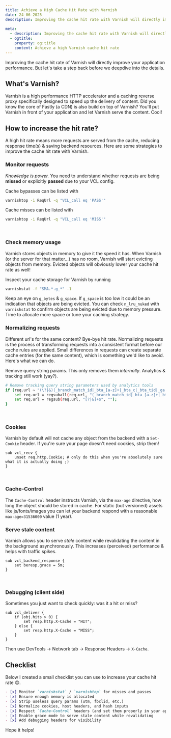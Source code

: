 ```yaml
---
title: Achieve a High Cache Hit Rate with Varnish
date: 24-06-2025
description: Improving the cache hit rate with Varnish will directly improve your web (app) performance. Here's how we can achieve that.
  
meta:
  - description: Improving the cache hit rate with Varnish will directly improve your web (app) performance. Here's how we can achieve that.
  - ogtitle:
    property: og:title
    content: Achieve a high Varnish cache hit rate
---
```


Improving the cache hit rate of Varnish will directly improve your application performance. But let's take a step back before we deepdive into the details.

## What's Varnish?
Varnish is a high performance HTTP accelerator and a caching reverse proxy specifically designed to speed up the delivery of content. Did you know the core of Fastly (a CDN) is also build on top of Varnish? You'll put Varnish in front of your application and let Varnish serve the content. Cool!

## How to increase the hit rate?
A high hit rate means more requests are served from the cache, reducing response time(s) & saving backend resources. Here are some strategies to improve the cache hit rate with Varnish.

### Monitor requests
_Knowledge is power._ You need to understand whether requests are being **missed** or explicitly **passed** due to your VCL config.

Cache bypasses can be listed with 
```bash
varnishtop -i ReqUrl -q "VCL_call eq 'PASS'"
```

Cache misses can be listed with 

```bash
varnishtop -i ReqUrl -q "VCL_call eq 'MISS'"
```
<br/>

### Check memory usage
Varnish stores objects in memory to give it the speed it has. When Varnish (or the server for that matter...) has no room, Varnish will start evicting objects from memory. Evicted objects will obviously lower your cache hit rate as well!

Inspect your cache storage for Varnish by running

```bash
varnishstat -f "SMA.*.g_*" -1
```

Keep an eye on `g_bytes` & `g_space`. If `g_space` is too low it could be an indication that objects are being evicted. You can check `n_lru_nuked` with `varnishstat` to confirm objects are being evicted due to memory pressure. Time to allocate more space or tune your caching strategy.

### Normalizing requests
Different url's for the same content? Bye-bye hit rate. Normalizing requests is the process of transforming requests into a consistent format before our cache rules are applied. Small differences in requests can create separate cache entries (for the same content), which is something we'd like to avoid. Here's what we can do.

Remove query string params. This only removes them _internally_. Analytics & tracking still work (yay?).

```bash
# Remove tracking query string parameters used by analytics tools
if (req.url ~ "(\?|&)(_branch_match_id|_bta_[a-z]+|_bta_c|_bta_tid|_ga|_gl|_ke|_kx|campid|cof|customid|cx|dclid|dm_i|ef_id|epik|fbclid|gad_source|gbraid|gclid|gclsrc|gdffi|gdfms|gdftrk|hsa_acc|hsa_ad|hsa_cam|hsa_grp|hsa_kw|hsa_mt|hsa_net|hsa_src|hsa_tgt|hsa_ver|ie|igshid|irclickid|matomo_campaign|matomo_cid|matomo_content|matomo_group|matomo_keyword|matomo_medium|matomo_placement|matomo_source|mc_[a-z]+|mc_cid|mc_eid|mkcid|mkevt|mkrid|mkwid|msclkid|mtm_campaign|mtm_cid|mtm_content|mtm_group|mtm_keyword|mtm_medium|mtm_placement|mtm_source|nb_klid|ndclid|origin|pcrid|piwik_campaign|piwik_keyword|piwik_kwd|pk_campaign|pk_keyword|pk_kwd|redirect_log_mongo_id|redirect_mongo_id|rtid|s_kwcid|sb_referer_host|sccid|si|siteurl|sms_click|sms_source|sms_uph|srsltid|toolid|trk_contact|trk_module|trk_msg|trk_sid|ttclid|twclid|utm_[a-z]+|utm_campaign|utm_content|utm_creative_format|utm_id|utm_marketing_tactic|utm_medium|utm_source|utm_source_platform|utm_term|vmcid|wbraid|yclid|zanpid)=") {
    set req.url = regsuball(req.url, "(_branch_match_id|_bta_[a-z]+|_bta_c|_bta_tid|_ga|_gl|_ke|_kx|campid|cof|customid|cx|dclid|dm_i|ef_id|epik|fbclid|gad_source|gbraid|gclid|gclsrc|gdffi|gdfms|gdftrk|hsa_acc|hsa_ad|hsa_cam|hsa_grp|hsa_kw|hsa_mt|hsa_net|hsa_src|hsa_tgt|hsa_ver|ie|igshid|irclickid|matomo_campaign|matomo_cid|matomo_content|matomo_group|matomo_keyword|matomo_medium|matomo_placement|matomo_source|mc_[a-z]+|mc_cid|mc_eid|mkcid|mkevt|mkrid|mkwid|msclkid|mtm_campaign|mtm_cid|mtm_content|mtm_group|mtm_keyword|mtm_medium|mtm_placement|mtm_source|nb_klid|ndclid|origin|pcrid|piwik_campaign|piwik_keyword|piwik_kwd|pk_campaign|pk_keyword|pk_kwd|redirect_log_mongo_id|redirect_mongo_id|rtid|s_kwcid|sb_referer_host|sccid|si|siteurl|sms_click|sms_source|sms_uph|srsltid|toolid|trk_contact|trk_module|trk_msg|trk_sid|ttclid|twclid|utm_[a-z]+|utm_campaign|utm_content|utm_creative_format|utm_id|utm_marketing_tactic|utm_medium|utm_source|utm_source_platform|utm_term|vmcid|wbraid|yclid|zanpid)=[-_A-z0-9+(){}%.*]+&?", "");
    set req.url = regsub(req.url, "[?|&]+$", "");
}
```
<br/>

### Cookies
Varnish by default will not cache any object from the backend with a `Set-Cookie` header. If you're sure your page doesn't need cookies, strip them!

```vcl
sub vcl_recv {
    unset req.http.Cookie; # only do this when you're absolutely sure what it is actually doing ;)
}
```
<br/>

### Cache-Control
The `Cache-Control` header instructs Varnish, via the `max-age` directive, how long the object should be stored in cache. For static 
(but versioned) assets like js/fonts/images you can let your backend respond with a reasonable `max-age=31536000` value (1 year).

### Serve stale content
Varnish allows you to serve _stale_ content while revalidating the content in the background asynchronously. This increases (perceived) performance & helps with traffic spikes.

```vcl
sub vcl_backend_response {
    set beresp.grace = 5m;
}
```
<br/>

### Debugging (client side)
Sometimes you just want to check quickly: was it a hit or miss?

```vcl
sub vcl_deliver {
    if (obj.hits > 0) {
        set resp.http.X-Cache = "HIT";
    } else {
        set resp.http.X-Cache = "MISS";
    }
}
```

Then use DevTools → Network tab → Response Headers → `X-Cache`.

## Checklist
Below I created a small checklist you can use to increase your cache hit rate 😊.

```markdown
- [x] Monitor `varnishstat` / `varnishtop` for misses and passes
- [x] Ensure enough memory is allocated
- [x] Strip useless query params (utm, fbclid, etc.)
- [x] Normalize cookies, host headers, and hash inputs
- [x] Respect `Cache-Control` headers (and set them properly in your app)
- [x] Enable grace mode to serve stale content while revalidating
- [x] Add debugging headers for visibility
```

Hope it helps!